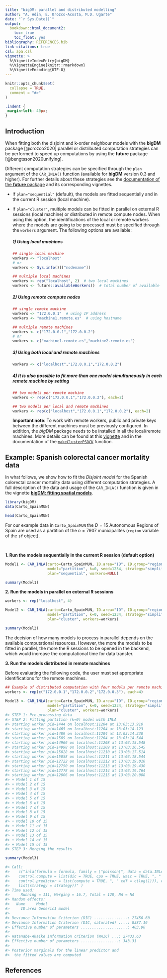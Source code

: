 ```yaml
---
title: "bigDM: parallel and distributed modelling"
author: "A. Adin, E. Orozco-Acosta, M.D. Ugarte"
date: "`r Sys.Date()`"
output:
  bookdown::html_document2:
    toc: true
    toc_float: yes
bibliography: REFERENCES.bib
link-citations: true
csl: apa.csl
vignette: >
  %\VignetteIndexEntry{bigDM}
  %\VignetteEngine{knitr::rmarkdown}
  %\VignetteEncoding{UTF-8}
---
```


```r
knitr::opts_chunk$set(
  collapse = TRUE,
  comment = "#>"
)
```

```css
.indent {
 margin-left: 40px;
}
```

## Introduction {-#introduction}
When fitting both the disjoint and k-order neighbour models with the __bigDM__ package [@orozco2020] parallel or distributed computation strategies can be performed to speed up computations by using the __future__ package [@bengtsson2020unifying]. 

Different computation strategies can be specified through the `plan` argument of the `CAR_INLA()` function (available for __bigDM__ version 0.3 and higher). For further details about these strategies see the [documentation of the __future__ package](https://cran.r-project.org/web/packages/future/index.html)  and its corresponding vignettes.

* If `plan="sequential"` (default), the models are fitted sequentially and in the current R session (local machine).

* If `plan="cluster"`, multiple models can be fitted in parallel on external R sessions (local machine) or distributed in remote compute nodes. When using this option, the identifications of the local or remote workers where the models are going to be processed must be specified through the `workers` argument. The following options are available:

  ##### 1) Using local machines
  ```r
  ## single local machine
  workers <- "localhost"
  # or 
  workers <- Sys.info()[["nodename"]]
  
  ## multiple local machines 
  workers <- rep("localhost", 2)  # two local machines
  workers <- future::availableWorkers()  # total number of available workers
  ```
  
  ##### 2) Using remote compute nodes
  ```r
  ## single remote machine
  workers <- "172.0.0.1"  # using IP address
  workers <- "machine1.remote.es"  # using hostname
  
  ## multiple remote machines
  workers <- c("172.0.0.1","172.0.0.2")
  # or
  workers <- c("machine1.remote.es","machine2.remote.es")
  ```
  
  ##### 3) Using both local and remote machines
  ```r
  workers <- c("localhost","172.0.0.1","172.0.0.2")
  ```
  
  ##### 4) It is also possible to fit more than one model simultaneously in each remote machine by setting
  ```r
  ## two models per remote machine
  workers <- rep(c("172.0.0.1","172.0.0.2"), each=2)
  
  ## two models per local and remote machines
  workers <- rep(c("localhost","172.0.0.1","172.0.0.2"), each=2)
  ```
  
  __Important note__: To work with remote workers, public and private keys between the different machines must be previously configured. In addition, the _bigDM_ package needs to be installed in all the local/remote machines. More details can be found at this [vignette](https://cran.r-project.org/web/packages/future/vignettes/future-3-topologies.html) and in the documentation of the [`makeClusterPSOCK`](https://www.rdocumentation.org/packages/future/versions/1.18.0/topics/makeClusterPSOCK) function.
  

## Example: Spanish colorectal cancer mortality data {-#example}

In what follows, we show how to fit the _Disjoint model_ for the Spanish colorectal cancer mortality data using different computation strategies. A full description of the data and usage of the `CAR_INLA()` function is given in the vignette [__bigDM: fitting spatial models__](https://emi-sstcdapp.unavarra.es/bigDM/bigDM-1-fitting-spatial-models.html).

```r
library(bigDM)
data(Carto_SpainMUN)

head(Carto_SpainMUN)
```
For our example data in `Carto_SpainMUN` the $D=15$ Autonomous Regions of Spain are used as a partition of the $n=7907$ municipalites (`region` variable of the `sf` object).

<br>
 
__1. Run the models sequentially in the current R session (default option)__
```r
Model1 <- CAR_INLA(carto=Carto_SpainMUN, ID.area="ID", ID.group="region", O="obs", E="exp",
                   model="partition", k=0, seed=1234, strategy="simplified.laplace",
                   plan="sequential", workers=NULL)

summary(Model1)
```


__2. Run the models in parallel on external R sessions__
```r
workers <- rep("localhost", 4)

Model2 <- CAR_INLA(carto=Carto_SpainMUN, ID.area="ID", ID.group="region", O="obs", E="exp",
                   model="partition", k=0, seed=1234, strategy="simplified.laplace",
                   plan="cluster", workers=workers)

summary(Model2)
```

The decision of how many models to process in parallel depends on the available computational resources. However, the more the models to be fitted in parallel, the more the R sessions to be opened in the backend, which would increase the computational time for data transfer.


__3. Run the models distributed in remote machines__

Before evaluating the following code, the user must set appropriate identifications for the remote machines.
```r
## Example of distributed computation with four models per remote machine
workers <- rep(c("172.0.0.1","172.0.0.2","172.0.0.3"), each=4)
        
Model3 <- CAR_INLA(carto=Carto_SpainMUN, ID.area="ID", ID.group="region", O="obs", E="exp",
                   model="partition", k=0, seed=1234, strategy="simplified.laplace",
                   plan="cluster", workers=workers)
#> STEP 1: Pre-processing data
#> STEP 2: Fitting partition (k=0) model with INLA 
#> starting worker pid=1444 on localhost:11204 at 13:03:13.910
#> starting worker pid=1465 on localhost:11204 at 13:03:14.123
#> starting worker pid=1489 on localhost:11204 at 13:03:14.330
#> starting worker pid=1509 on localhost:11204 at 13:03:14.544
#> starting worker pid=14966 on localhost:11208 at 13:03:15.548
#> starting worker pid=14998 on localhost:11209 at 13:03:16.545
#> starting worker pid=15028 on localhost:11210 at 13:03:17.514
#> starting worker pid=15058 on localhost:11211 at 13:03:18.544
#> starting worker pid=12722 on localhost:11212 at 13:03:19.010
#> starting worker pid=12750 on localhost:11213 at 13:03:19.430
#> starting worker pid=12778 on localhost:11214 at 13:03:19.764
#> starting worker pid=12806 on localhost:11215 at 13:03:20.088
#> + Model 1 of 15 
#> + Model 2 of 15 
#> + Model 3 of 15 
#> + Model 4 of 15 
#> + Model 5 of 15 
#> + Model 6 of 15 
#> + Model 7 of 15 
#> + Model 8 of 15 
#> + Model 9 of 15 
#> + Model 10 of 15 
#> + Model 11 of 15 
#> + Model 12 of 15 
#> + Model 13 of 15 
#> + Model 14 of 15 
#> + Model 15 of 15 
#> STEP 3: Merging the results

summary(Model3)

#> Call:
#>    c("inla(formula = formula, family = \"poisson\", data = data.INLA, ", " E = E, 
#>    control.compute = list(dic = TRUE, cpo = TRUE, waic = TRUE, ", " config = TRUE), 
#>    control.predictor = list(compute = TRUE, ", " cdf = c(log(1))), control.inla = 
#>    list(strategy = strategy))" ) 
#> Time used:
#>     Running = 111, Merging = 16.7, Total = 128, NA = NA 
#> Random effects:
#>   Name	  Model
#>     ID.area Generic1 model
#> 
#> Deviance Information Criterion (DIC) ...............: 27450.60
#> Deviance Information Criterion (DIC, saturated) ....: 8387.16
#> Effective number of parameters .....................: 403.90
#> 
#> Watanabe-Akaike information criterion (WAIC) ...: 27433.63
#> Effective number of parameters .................: 343.31
#> 
#> Posterior marginals for the linear predictor and
#>  the fitted values are computed
```

## References
